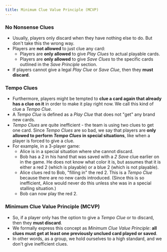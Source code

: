 ```yaml
---
title: Minimum Clue Value Principle (MCVP)
---
```



<BeginnersGuideProgress id="minimum-clue-value-principle" />

### No Nonsense Clues

- Usually, players only discard when they have nothing else to do. But don't take this the wrong way.
- Players are **not allowed** to just clue any card:
  - Players are **only allowed** to give _Play Clues_ to actual playable cards.
  - Players are **only allowed** to give _Save Clues_ to the specific cards outlined in the _Save Principle_ section.
- If players cannot give a legal _Play Clue_ or _Save Clue_, then they **must discard**.

### Tempo Clues

- Furthermore, players might be tempted to **clue a card again that already has a clue on it** in order to make it play right now. We call this kind of clue a _Tempo Clue_.
- A _Tempo Clue_ is defined as a _Play Clue_ that does not "get" any brand new cards.
- _Tempo Clues_ are quite inefficient - the team is using two clues to get one card. Since _Tempo Clues_ are so bad, we say that players are **only allowed to perform _Tempo Clues_ in special situations**, like when a player is forced to give a clue.
- For example, in a 3-player game:
  - Alice is in a special situation where she cannot discard.
  - Bob has a 2 in his hand that was saved with a _2 Save_ clue earlier on in the game. He does not know what color it is, but assumes that it is either a red 2 (which is playable) or a blue 2 (which is not playable).
  - Alice clues red to Bob, "filling in" the red 2. This is a _Tempo Clue_ because there are no new cards introduced. (Since this is so inefficient, Alice would never do this unless she was in a special stalling situation.)
  - Bob can now play the red 2.

<TempoClue />

### Minimum Clue Value Principle (MCVP)

- So, if a player only has the option to give a _Tempo Clue_ or to discard, then they **must discard**.
- We formally express this concept as _Minimum Clue Value Principle_: **all clues must get at least one previously unclued card played or saved**.
- In other words, as a group, we hold ourselves to a high standard, and we don't give inefficient clues.
